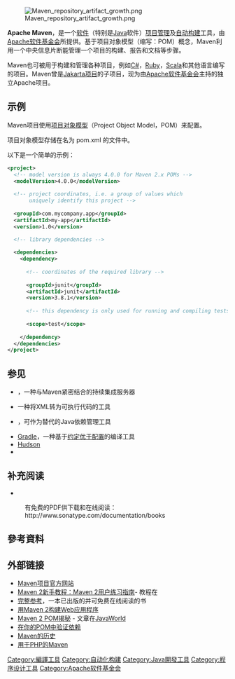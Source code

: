 {{TA|G1=IT}}
{{Infobox software
| name                   = Apache Maven
| logo                   = Apache Maven logo.svg
| logo size              = 220px
| screenshot             =
| caption                =
| developer              = [[Apache软件基金会|Apache软件基金会]]
| latest release version = 3.8.1<ref>[https://maven.apache.org/docs/3.8.1/release-notes.html Maven 3.8.1] {{Wayback|url=https://maven.apache.org/docs/3.8.1/release-notes.html |date=20220422124319 }}{{en}}</ref>
| latest release date    = {{Start date and age|df=yes|2021|04|04}}<ref>[https://maven.apache.org/docs/history.html Maven版本历史] {{Wayback|url=https://maven.apache.org/docs/history.html |date=20150906030429 }}{{en}}</ref>
| latest preview version =
| latest preview date    =
| operating system       = [[跨平台|跨平台]]
| programming language   = [[Java|Java]]
| genre                  = [[自动构建|构建自动化]]
| license                = [[Apache许可证|Apache许可证]] 2.0
| website                = {{URL|https://maven.apache.org/}}{{en}}
}}
[[File:Maven_repository_artifact_growth.png|thumb]]

'''Apache Maven'''，是一个[[软件|软件]]（特别是[[Java_(编程语言)|Java]]软件）[[项目管理|项目管理]]及[[自动构建|自动构建]]工具，由[[Apache软件基金会|Apache软件基金会]]所提供。基于项目对象模型（缩写：POM）概念，Maven利用一个中央信息片断能管理一个项目的构建、报告和文档等步骤。

Maven也可被用于构建和管理各种项目，例如[[C♯|C#]]，[[Ruby|Ruby]]，[[Scala|Scala]]和其他语言编写的项目。Maven曾是[[Jakarta项目|Jakarta项目]]的子项目，现为由[[Apache软件基金会|Apache软件基金会]]主持的独立Apache项目。

== 示例 ==
Maven项目使用[[项目对象模型|项目对象模型]]（Project Object Model，POM）来配置。

项目对象模型存储在名为 pom.xml 的文件中。

以下是一个简单的示例：

<syntaxhighlight lang="xml">
<project>
  <!-- model version is always 4.0.0 for Maven 2.x POMs -->
  <modelVersion>4.0.0</modelVersion>
  
  <!-- project coordinates, i.e. a group of values which
       uniquely identify this project -->
  
  <groupId>com.mycompany.app</groupId>
  <artifactId>my-app</artifactId>
  <version>1.0</version>

  <!-- library dependencies -->
  
  <dependencies>
    <dependency>
    
      <!-- coordinates of the required library -->
      
      <groupId>junit</groupId>
      <artifactId>junit</artifactId>
      <version>3.8.1</version>
      
      <!-- this dependency is only used for running and compiling tests -->
      
      <scope>test</scope>
      
    </dependency>
  </dependencies>
</project>
</syntaxhighlight>

== 参见 ==

{{Portal|Free software}}
* {{link-en|Apache Continuum|Apache Continuum}}，一种与Maven紧密结合的持续集成服务器
* {{link-en|Apache Jelly|Apache Jelly}}一种将XML转为可执行代码的工具
* {{link-en|Apache Ivy|Apache Ivy}}，可作为替代的Java依赖管理工具
* [[Gradle|Gradle]]，一种基于[[约定优于配置|约定优于配置]]的编译工具
* [[Hudson_(软件)|Hudson]]
* {{link-en|构建自动化软件列表|List of build automation software}}

== 补充阅读 ==

* {{citation | first=Jason | last=Van Zyl | title=Maven：明确的指南 | date=2008-10-01 | edition=first | publisher=[[奥莱利|奥莱利]] | pages=468 | isbn=0596517335 | url=http://www.sonatype.com/products/maven/documentation/book-defguide | accessdate=2011-07-24 | archive-date=2010-08-27 | archive-url=https://web.archive.org/web/20100827055348/http://www.sonatype.com/products/maven/documentation/book-defguide | dead-url=no }}{{en}}
: 有免费的PDF供下载和在线阅读：http://www.sonatype.com/documentation/books{{Wayback|url=http://www.sonatype.com/documentation/books |date=20100822025509 }} {{en}}

== 參考資料 ==
{{reflist}}

== 外部链接 ==

* [http://maven.apache.org/ Maven项目官方网站]{{Wayback|url=http://maven.apache.org/ |date=20110724121908 }}{{en}}
* [http://docs.codehaus.org/display/MAVENUSER/The+Maven+2+tutorial Maven 2新手教程：Maven 2用户练习指南]- 教程在 {{Wayback|url=http://docs.codehaus.org/display/MAVENUSER/The+Maven+2+tutorial |date=20161016223611 }}{{en}}
* [http://www.sonatype.com/books/mvnref-book/reference/ 完整参考]{{Wayback|url=http://www.sonatype.com/books/mvnref-book/reference/ |date=20110723155844 }}，一本已出版的并可免费在线阅读的书{{en}}
* [https://web.archive.org/web/20110723234212/http://today.java.net/pub/a/today/2007/03/01/building-web-applications-with-maven-2.html 用Maven 2构建Web应用程序]{{en}}
* [http://www.javaworld.com/javaworld/jw-05-2006/jw-0529-maven.html Maven 2 POM揭秘]{{Wayback|url=http://www.javaworld.com/javaworld/jw-05-2006/jw-0529-maven.html |date=20110718071256 }} - 文章在[[JavaWorld|JavaWorld]]{{en}}
* [https://web.archive.org/web/20111004231853/http://www.mavenbrowser.com/pom-report.html 在你的POM中验证依赖]{{en}}
* [http://maven.apache.org/background/history-of-maven.html Maven的历史]{{Wayback|url=http://maven.apache.org/background/history-of-maven.html |date=20110724122227 }}{{en}}
* [http://www.php-maven.org/ 用于PHP的Maven]{{Wayback|url=http://www.php-maven.org/ |date=20110727173734 }}{{en}}

{{apache}}

{{DEFAULTSORT:Maven}}
[[Category:編譯工具|Category:編譯工具]]
[[Category:自动化构建|Category:自动化构建]]
[[Category:Java開發工具|Category:Java開發工具]]
[[Category:程序设计工具|Category:程序设计工具]]
[[Category:Apache软件基金会|Category:Apache软件基金会]]